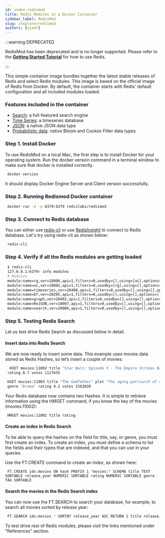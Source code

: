 ```yaml
---
id: index-redismod
title: Redis Modules in a Docker Container
sidebar_label: RedisMod
slug: /explore/redismod
authors: [ajeet]
---
```


:::warning DEPRECATED

RedisMod has been deprecated and is no longer supported. Please refer to the [**Getting Started Tutorial**](/howtos/quick-start) for how to use Redis.

:::


<Authors frontMatter={frontMatter} />

This simple container image bundles together the latest stable releases of Redis and select Redis modules.
This image is based on the official image of Redis from Docker. By default, the container starts with Redis' default configuration and all included modules loaded.

### Features included in the container

- [Search](https://redis.com/modules/redis-search/): a full-featured search engine
- [Time Series](https://redis.com/modules/redis-timeseries/): a timeseries database
- [JSON](https://redis.com/modules/redis-json/): a native JSON data type
- [Probabilistic data](https://redis.com/modules/redis-bloom/): native Bloom and Cuckoo Filter data types

### Step 1. Install Docker

To use RedisMod on a local Mac, the first step is to install Docker for your operating system.
Run the docker version command in a terminal window to make sure that docker is installed correctly.

```bash
 docker version
```

It should display Docker Engine Server and Client version successfully.

### Step 2. Running Redismod Docker container

```bash
 docker run -d -p 6379:6379 redislabs/redismod
```

### Step 3. Connect to Redis database

You can either use [redis-cli](/create/homebrew) or use [RedisInsight](/explore/redisinsight/getting-started) to connect to Redis database.
Let's try using redis-cli as shown below:

```bash
 redis-cli
```

### Step 4. Verify if all the Redis modules are getting loaded

```bash
 $ redis-cli
 127.0.0.1:6379> info modules
 # Modules
 module:name=rg,ver=10006,api=1,filters=0,usedby=[],using=[ai],options=[]
 module:name=ai,ver=10002,api=1,filters=0,usedby=[rg],using=[],options=[]
 module:name=timeseries,ver=10408,api=1,filters=0,usedby=[],using=[],options=[]
 module:name=bf,ver=20205,api=1,filters=0,usedby=[],using=[],options=[]
 module:name=graph,ver=20402,api=1,filters=0,usedby=[],using=[],options=[]
 module:name=ReJSON,ver=10007,api=1,filters=0,usedby=[],using=[],options=[]
 module:name=search,ver=20006,api=1,filters=0,usedby=[],using=[],options=[]
```

### Step 5. Testing Redis Search

Let us test drive Redis Search as discussed below in detail.

#### Insert data into Redis Search

We are now ready to insert some data. This example uses movies data stored as Redis Hashes, so let’s insert a couple of movies:

```bash
  HSET movies:11002 title "Star Wars: Episode V - The Empire Strikes Back" plot "Luke Skywalker begins Jedi training with Yoda." release_year 1980 genre "Action"
 rating 8.7 votes 1127635
```

```bash
 HSET movies:11003 title "The Godfather" plot "The aging patriarch of an organized crime dynasty transfers control of his empire to his son." release_year 1972
 genre "Drama" rating 9.2 votes 1563839
```

Your Redis database now contains two Hashes. It is simple to retrieve information using the HMGET command, if you know the key of the movies (movies:11002):

```
 HMGET movies:11002 title rating
```

#### Create an index in Redis Search

To be able to query the hashes on the field for title, say, or genre, you must first create an index. To create an index, you must define a schema to list the fields and their types that are indexed, and that you can use in your queries.

Use the FT.CREATE command to create an index, as shown here:

```
 FT.CREATE idx:movies ON hash PREFIX 1 "movies:" SCHEMA title TEXT SORTABLE release_year NUMERIC SORTABLE rating NUMERIC SORTABLE genre TAG SORTABLE
```

#### Search the movies in the Redis Search index

You can now use the FT.SEARCH to search your database, for example, to search all movies sorted by release year:

```bash
 FT.SEARCH idx:movies * SORTBY release_year ASC RETURN 2 title release_year
```

To test drive rest of Redis modules, please visit the links mentioned under "References" section.
